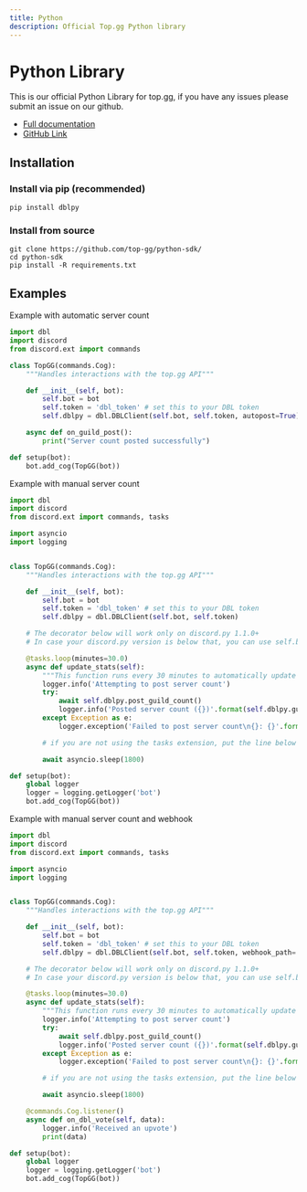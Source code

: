 ```yaml
---
title: Python
description: Official Top.gg Python library
---
```


# Python Library

This is our official Python Library for top.gg, if you have any issues please submit an issue on our github.

- [Full documentation](https://dblpy.rtfd.io/)
- [GitHub Link](https://github.com/top-gg/python-sdk)

## Installation

### Install via pip (recommended)

```
pip install dblpy
```
      
### Install from source

```      
git clone https://github.com/top-gg/python-sdk/
cd python-sdk
pip install -R requirements.txt
```

## Examples

Example with automatic server count
     
```py
import dbl
import discord
from discord.ext import commands

class TopGG(commands.Cog):
    """Handles interactions with the top.gg API"""

    def __init__(self, bot):
        self.bot = bot
        self.token = 'dbl_token' # set this to your DBL token
        self.dblpy = dbl.DBLClient(self.bot, self.token, autopost=True) # Autopost will post your guild count every 30 minutes

    async def on_guild_post():
        print("Server count posted successfully")

def setup(bot):
    bot.add_cog(TopGG(bot))
```

Example with manual server count
```py
import dbl
import discord
from discord.ext import commands, tasks

import asyncio
import logging


class TopGG(commands.Cog):
    """Handles interactions with the top.gg API"""

    def __init__(self, bot):
        self.bot = bot
        self.token = 'dbl_token' # set this to your DBL token
        self.dblpy = dbl.DBLClient(self.bot, self.token)

    # The decorator below will work only on discord.py 1.1.0+
    # In case your discord.py version is below that, you can use self.bot.loop.create_task(self.update_stats())

    @tasks.loop(minutes=30.0)
    async def update_stats(self):
        """This function runs every 30 minutes to automatically update your server count"""
        logger.info('Attempting to post server count')
        try:
            await self.dblpy.post_guild_count()
            logger.info('Posted server count ({})'.format(self.dblpy.guild_count()))
        except Exception as e:
            logger.exception('Failed to post server count\n{}: {}'.format(type(e).__name__, e))

        # if you are not using the tasks extension, put the line below

        await asyncio.sleep(1800)

def setup(bot):
    global logger
    logger = logging.getLogger('bot')
    bot.add_cog(TopGG(bot))
```

Example with manual server count and webhook
```py
import dbl
import discord
from discord.ext import commands, tasks

import asyncio
import logging


class TopGG(commands.Cog):
    """Handles interactions with the top.gg API"""

    def __init__(self, bot):
        self.bot = bot
        self.token = 'dbl_token' # set this to your DBL token
        self.dblpy = dbl.DBLClient(self.bot, self.token, webhook_path='/dblwebhook', webhook_auth='password', webhook_port=5000)

    # The decorator below will work only on discord.py 1.1.0+
    # In case your discord.py version is below that, you can use self.bot.loop.create_task(self.update_stats())

    @tasks.loop(minutes=30.0)
    async def update_stats(self):
        """This function runs every 30 minutes to automatically update your server count"""
        logger.info('Attempting to post server count')
        try:
            await self.dblpy.post_guild_count()
            logger.info('Posted server count ({})'.format(self.dblpy.guild_count()))
        except Exception as e:
            logger.exception('Failed to post server count\n{}: {}'.format(type(e).__name__, e))

        # if you are not using the tasks extension, put the line below

        await asyncio.sleep(1800)

    @commands.Cog.listener()
    async def on_dbl_vote(self, data):
        logger.info('Received an upvote')
        print(data)

def setup(bot):
    global logger
    logger = logging.getLogger('bot')
    bot.add_cog(TopGG(bot))
```
